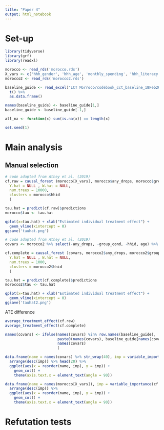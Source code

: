 ```yaml
---
title: "Paper 4"
output: html_notebook
---
```

# Set-up

```r
library(tidyverse)
library(grf)
library(readxl)

morocco <- read_rds('morocco.rds')
X_vars <- c('hhh_gender', 'hhh_age', 'monthly_spending', 'hhh_literacy', 'age', 'gender', 'benef')
morocco2 <- read_rds('morocco2.rds')

baseline_guide <- read_excel('LCT Morroco/codebook_cct_baseline_18Feb2013_anon_en.dta.xlsx') %>% 
  t() %>%
  as.data.frame()

names(baseline_guide) <- baseline_guide[1,]
baseline_guide <- baseline_guide[-1,]

all_na <- function(x) sum(is.na(x)) == length(x)

set.seed(1)
```


# Main analysis

## Manual selection
```r
# code adapted from Athey et al. (2019)
cf.raw = causal_forest (morocco[X_vars], morocco$any_drops, morocco$group_cond %>% as.numeric(),
  Y.hat = NULL , W.hat = NULL,
  num.trees = 10000,
  clusters = morocco$hhid
  )

tau.hat = predict(cf.raw)$predictions
morocco$tau <- tau.hat

qplot(x=tau.hat) + xlab("Estimated individual treatment effect") +
  geom_vline(xintercept = 0)
ggsave('tauhat.png')
```

```r
# code adapted from Athey et al. (2019)
covars <- morocco2 %>% select(-any_drops, -group_cond, -hhid, age) %>% select_if(~ !all(is.na(.)))

cf.complete = causal_forest (covars, morocco2$any_drops, morocco2$group_cond %>% as.numeric(),
  Y.hat = NULL , W.hat = NULL,
  num.trees = 1000,
  clusters = morocco2$hhid
  )

tau.hat = predict(cf.complete)$predictions
morocco2$tau <- tau.hat

qplot(x=tau.hat) + xlab("Estimated individual treatment effect") +
  geom_vline(xintercept = 0)
ggsave('tauhat2.png')
```
ATE difference
```r
average_treatment_effect(cf.raw)
average_treatment_effect(cf.complete)
```
```r
names(covars) <- ifelse(names(covars) %in% row.names(baseline_guide), 
                        paste0(names(covars), baseline_guide[names(covars), "Dataset Label"]),
                        names(covars)
                        )
```

```r
data.frame(name = names(covars) %>% str_wrap(40), imp = variable_importance(cf.complete)) %>%
  arrange(desc(imp)) %>% head(20) %>%
  ggplot(aes(x = reorder(name, imp), y = imp)) +
    geom_col() + 
    theme(axis.text.x = element_text(angle = 90))
```

```r
data.frame(name = names(morocco[X_vars]), imp = variable_importance(cf.raw)) %>%
  arrange(desc(imp)) %>%
  ggplot(aes(x = reorder(name, imp), y = imp)) +
    geom_col() + 
    theme(axis.text.x = element_text(angle = 90))
```


# Refutation tests

